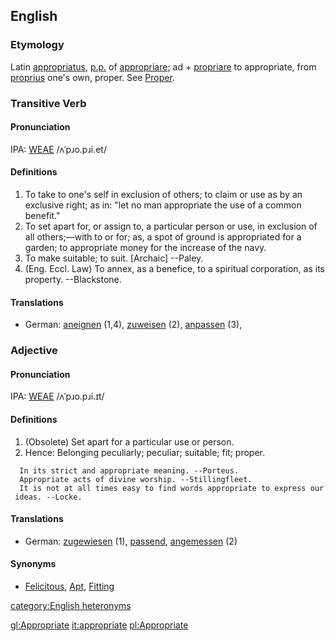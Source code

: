 ==English==
===Etymology===
Latin [[appropriatus]], [[p.p.]] of [[appropriare]]; ad + [[propriare]] to appropriate, from [[proprius]]  one's own, proper.  See [[Proper]].

===Transitive Verb===
====Pronunciation====
IPA: [[WEAE]] /ʌˈpɹo.pɹi.et/
====Definitions====
#To take to one's self in exclusion of others; to claim or use as by an exclusive right; as in: "let no man appropriate  the use of a common benefit."
# To set apart for, or assign to, a particular person or use, in exclusion of all others;&mdash;with to or for; as, a spot of ground is appropriated for a garden; to appropriate money for the increase of the navy.
# To make suitable; to suit. [Archaic] --Paley.
# (Eng. Eccl. Law) To annex, as a benefice, to a spiritual corporation, as its property. --Blackstone.

====Translations====
*German: [[aneignen]] (1,4), [[zuweisen]] (2), [[anpassen]] (3), 
<!-- material copied from Webster's Revised Unabridged Dictionary (1913) -->



===Adjective===
====Pronunciation====
IPA: [[WEAE]] /ʌˈpɹo.pɹi.ɪt/
====Definitions====
#  (Obsolete) Set apart for a particular use or person. 
#  Hence: Belonging  peculiarly; peculiar; suitable; fit; proper.
   In its strict and appropriate meaning. --Porteus.
   Appropriate acts of divine worship. --Stillingfleet.
   It is not at all times easy to find words appropriate to express our ideas. --Locke.

====Translations====
*German: [[zugewiesen]] (1), [[passend]], [[angemessen]] (2)

<!-- material copied from Webster's Revised Unabridged Dictionary (1913) -->
====Synonyms====
* [[Felicitous]], [[Apt]], [[Fitting]]

[[category:English heteronyms]]

[[gl:Appropriate]]
[[it:appropriate]]
[[pl:Appropriate]]